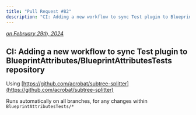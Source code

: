 ```yaml
---
title: "Pull Request #82"
description: "CI: Adding a new workflow to sync Test plugin to BlueprintAttributes/BlueprintAttributesTests repository"
---
```


*[on February 29th, 2024](https://github.com/BlueprintAttributes/BlueprintAttributes/pull/82)*

## CI: Adding a new workflow to sync Test plugin to BlueprintAttributes/BlueprintAttributesTests repository

Using [https://github.com/acrobat/subtree-splitter](https://github.com/acrobat/subtree-splitter)

Runs automatically on all branches, for any changes within `BlueprintAttributesTests/*`

